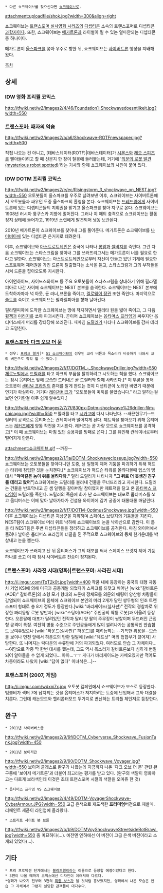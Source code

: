  * 다른 쇼크웨이브를 찾으신다면 [[쇼크웨이브(트랜스포머)|쇼크웨이브]]로.

attachment:uploadfile/shok.jpg?width=300&align=right

쇼크웨이브는 [[트랜스포머 실사영화 시리즈]]의 [[디셉티콘]] 소속의 트랜스포머로 디셉티콘 [[과학자]]이다. 또한, 쇼크웨이브는 [[메가트론(실사판)|메가트론]]과 라이벌이 될 수 있는 얼마안되는 디셉티콘 중 하나이다.

메가트론이 [[올스파크]]를 쫒아 우주로 향한 뒤, 쇼크웨이브는 [[사이버트론]] 행성을 지배해 왔다.

[[목차]]

== 상세 ==
=== IDW 영화 프리퀄 코믹스 ===
http://tfwiki.net/w2/images2/4/46/Foundation1-Shockwavedoesntlikeit.jpg?width=550

=== [[트랜스포머: 패자의 역습(영화)|트랜스포머: 패자의 역습]] ===
http://tfwiki.net/w2/images2/a/a6/Shockwave-ROTFnewspaper.jpg?width=500

직접 나오는 건 아니고, [데바스테이터(ROTF)|데바스테이터]가 [[시몬스]]와 [[레오 스피즈]]를 빨아들이려고 할 때 신문지 한 장이 철봉에 들러붙는데, 거기에 '[[이스터 에그|의문의 로봇 발견(mysterious robot spotted)]]'라는 기사와 함께 쇼크웨이브의 사진이 붙어 있다.

=== IDW DOTM 프리퀄 코믹스 ===
http://tfwiki.net/w2/images2/e/ec/Risingstorm_3_shockwave_on_NEST.jpg?width=550
오토봇들이 올스파크를 우주로 날려보낸 이후, 쇼크웨이브는 사이버트론에서 오토봇들과 싸우던 도중 올스파크의 환영을 본다. 쇼크웨이브는 [[드레드윙(실사판)|드레드윙]]에게 사이버트론에 있는 디셉티콘들의 지휘권을 맡기고 올스파크를 찾아 지구로 온다. 쇼크웨이브는 1908년 러시아 퉁구스카 지방에 떨어진다. 그러나 이 때의 충격으로 쇼크웨이브는 활동 정지 상태에 들어가고, 1919년 소련에게 발견되어 냉동 보관된다.

2010년 메가트론이 쇼크웨이브를 찾아내 그를 풀어준다. 메가트론은 쇼크웨이브를 [[나미비아]]에 있는 디셉티콘 은거지로 데려온다.

이후, 쇼크웨이브와 [[아스트로트레인(DOTM)|아스트로트레인]]은 중국에 나타나 [[롱암(실사판)|롱암]]과 [[셀비지(실사판)|셀비지]]를 죽인다. 그런 다음 쇼크웨이브는 스타스크림을 찾아내 그를 쓰러뜨리고서는 메가트론이 너를 필요로 한다고 말한다. 쇼크웨이브는 아스트로트레인으로부터 자신이 만들고 있던 기계에 필요한 소프트웨어 제어권을 가진 드론이 탈출했다는 소식을 듣고, 스타스크림과 그의 부하들을 시켜 드론을 잡아오도록 지시한다.

아이언하이드, 사이드스와이프 등 주요 오토봇들이 스타스크림을 상대하기 위해 필라델피아로 나간 사이에 쇼크웨이브는 NEST 본부를 습격한다. 쇼크웨이브는 NEST 본부에 도착하자마자 넉 아웃, 듄 러너,브론을 죽이고, [[겔로웨이 장관]] 또한 죽인다. 마지막으로 [[졸트(ROTF)|졸트]]를 죽이고 쇼크웨이브는 필라델피아를 향해 날아간다.

필라델피아에 도착한 쇼크웨이브는 땅에 착지하면서 엘리타 원을 밟아 죽이고, 그 다음 [[휠잭(실사판)|휠잭]]과 [[미라지(실사판)|미라지]]를 쏘아 파괴시킨다. 곧이어 쇼크웨이브는 [[옵티머스 프라임(실사판)|옵티머스 프라임]]과 싸우지만 옵티머스에게 머리를 강타당해 쓰러진다. 때마침 [[드릴러]]가 나타나 쇼크웨이브를 감싸 데리고 도망친다.

=== [[트랜스포머: 다크 오브 더 문(영화)|트랜스포머: 다크 오브 더 문]] ===
 * 성우: [[프랭크 웰커]][* [[쇼크웨이브(G1)|G1 쇼크웨이브]]의 성우인 코리 버튼과 목소리가 비슷하게 나와서 코리 버튼으로 착각 할 수 있다.]

http://tfwiki.net/w2/images2/f/f7/DOTM_-_ShockwaveDriller.jpg?width=550
[[체르노빌]]에서 [[드릴러]]를 타고 아크의 부품을 탈취하려고 시도하는 척을 했다. 쇼크웨이브는 잠시 옵티머스 앞에 모습만 드러내곤 곧 드릴러와 함께 사라진다.[* 이 부품을 통해 오토봇이 [[센티널 프라임(ROTF)|센티널 프라임]]의 존재를 알게 만드는 것이 디셉티콘이 노리던 바였기 때문에 연기가 확실하다. 거기다 [[레이저비크(DOTM)|레이저비크]]가 "오토봇들이 미끼를 물었습니다." 라고 말하는걸보면 연기란걸 아주 쉽게 알수있다.]

http://tfwiki.net/w2/images2/7/7f/830px-Dotm-shockwave%26driller-film-chicago.jpg?width=550
드릴러를 타고 [[시카고]]에 다시 나타난다. --쌔끈한무기--드릴러의 공격으로 옵티머스는 컨테이너와 떨어지게 된다. 제트팩을 찾아오기 위해 옵티머스는 [[레커즈]]에게 양동 작전을 지시한다. 레커즈는 곧 차량 모드로 쇼크웨이브를 공격하고[* 이 때 쇼크웨이브는 마침 있던 승용차를 방패로 쓴다.] 그를 유인해 컨테이너로부터 떨어지게 만든다.

attachment:쇼크웨이브.gif
--까꿍--

http://tfwiki.net/w2/images2/1/1a/DOTM-Shockwavecloseup.jpg?width=550
쇼크웨이브는 오토봇들을 찾아다니던 도중, 샘 일행이 제어 기둥을 파괴하기 위해 허드슨 타워에 잠입한 것을 눈치챈다.[*  쇼크웨이브가 허드슨 타워를 올려다볼때 엡스의 명대사 '''"악마같은 놈이 위를 올려다봐." ''' 멀리 드릴러가 나타나자 ''' "그 뒤로 더 못생긴 친구를 데리고 왔어" ''']쇼크웨이브는 드릴러를 불러내 건물을 무너뜨리라고 지시한다. 드릴러는 건물을 반토막내고 곧 샘 일행을 갈아버릴 참이였지만 제트팩을 달고 온 [[옵티머스 프라임(실사판)| 옵티머스 프라임]]이 드릴러를 죽인다. 드릴러의 죽음에 화가 난 쇼크웨이브는 대포로 옵티머스를 쏘고 옵티머스는 이에 맞아 날아가다가 건설용 와이어에 감겨 공중에 대롱대롱 매달린다.

http://tfwiki.net/w2/images2/f/f7/DOTM-OptimusShockwave.jpg?width=550
이후 쇼크웨이브는 디셉티콘 지상군을 지휘하며 스페이스 브릿지의 기둥들을 지킨다. NEST팀이 쇼크웨이브 머리 위로 낙하해 쇼크웨이브의 눈을 낙하산으로 감싼다. 이 틈을 타 NEST팀은 주변 디셉티콘들을 정리하고 쇼크웨이브를 공격한다. 마침 와이어에서 풀려나 날아온 옵티머스 프라임이 너클을 낀 주먹으로 쇼크웨이브의 동체 한가운데를 박살내고 눈을 뽑는다.

쇼크웨이브가 쓰러지고 난 뒤 옵티머스가 그의 대포를 써서 스페이스 브릿지 제어 기둥 하나를 쏘고 이 때 잠시 사이버트론 전송이 정지된다.

=== [트랜스포머: 사라진 시대(영화)|트랜스포머: 사라진 시대] ===
http://i.imgur.com/TqT2k0t.jpg?width=400
작품 내에 등장하는 중국의 대형 자동차 기업 KSI에 의해 미국과 공동개발 되었다가 스파크를 되찾고 깨어난 [wiki:"갈바트론(AOE)" 갈바트론]의 소형 모기 형태의 드론에 정체모를 의문의 애팅어 양산형 차량들이 감염되어 쇼크웨이브의 몸체에 쇼크웨이브 본인의 머리 2개가 달린 쌍두형의 인조 트랜스포머 형태로 총 8기 정도가 등장한다.[wiki:"바리케이드(실사판)" 전작의 경찰차로 위장한 짜리몽땅 로봇 양반과] [wiki:"스팅어(AOE)" 주인공의 짝퉁 로봇]과 어울려 등장한다. 오른팔에 대포가 달려있던 전작과 달리 양 팔의 주무장이 쌍칼이며 두드러진 근접형 공격이 특징. 여전히 병풍 수준으로 주인공들에게 많이 썰려나가는 공통적인 안습함도 보여주었으나 [wiki:"하운드(실사판)" 하운드]를 때려눕히는 --기특한 위용을--모습을 보이나 면전 앞에서 하운드의 탄환 일발에 [wiki:"헤드샷" 머리 접합부가 끊어져] 사망한다. 또 나머지는 락다운의 수류탄에 거의 파괴되었다. 여러모로 안습 그 자체이다... --여담으로 작중 딱 한번 대사를 했는데, 그도 역시 목소리가 갈바트론보다 심하게 변질되어 알아들을 수 없게 되었다... 아아...ㅜㅜ 게다가 바리케이드는 카메오였지만 적어도 차종이라도 나왔지 [wiki:"답이 없다" 이녀석은...]--
=== 트랜스포머 (2007, 게임) ===
http://i.imgur.com/wdxni7x.jpg
오토봇 캠페인에서 쇼크웨이브가 보스로 등장한다. 범블비가 섹터 7에 납치되는 것을 옵티머스가 저지하려는 도중에 난입해서 그와 대결을 치룬다. 그런데 캐논모드와 헬리콥터모드 두가지로 변신하는 트리플 체인저로 등장한다.
== 완구 ==
 * 2011년 사이버버스급
http://tfwiki.net/w2/images2/9/9f/DOTM_Cyberverse_Shockwave_FusionTank.jpg?width=450

 * 2011년 보이저급
http://tfwiki.net/w2/images2/9/90/DOTM_Shockwave_Voyager.jpg?width=550
보이저 클래스로 완구가 나왔는데 지금까지 나온 '다크 오브 더 문' 관련 완구중에 '보이저 메가트론'과 더불어 최고라는 평가를 받고 있다. (완구의 색깔이 영화하고는 다르게 보라색인데 이것은 초대 트랜스포머 시절의 색깔을 오마쥬 한 것)

 * 옵티머스 프라임 VS 쇼크웨이브
http://tfwiki.net/w2/images2/4/49/DOTM-VoyagerShockwave-CyberArmour.JPG?width=550
고급 은색으로 재도색한 '''프리미엄'''버전으로 재발매. 리페인트 제품이 라인업에 올라왔다.

 * 스트리트 사이트 봇 브롤
http://tfwiki.net/w2/images2/b/b9/DOTMVoyShockwaveStreetsideBotBrawl.jpg?width=550
좀 미묘하다(…). 예전엔 엔하에선 이 버전이 고급 은색 버전이라고 소개되 있었다(…).

== 기타 ==
 * 프리 프로덕션 단계에서는 [[블리츠윙]]이라는 이름으로 등장할 예정이었다고 한다.
 * 3편이 나올 때까지 코믹스에선 디자인이 이래저래 다르다.
 *영화가 나오기 전부터 3편의 [[최종 보스]]가 될 것처럼 홍보했지만, 영화에서 나온 모습은 안습 그 자체여서 그런지 실망한 관객들이 대다수다.
